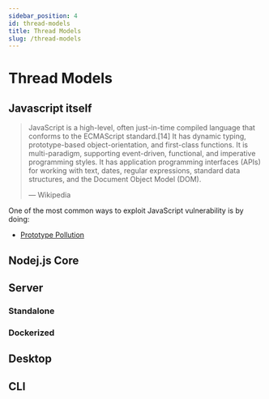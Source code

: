 ```yaml
---
sidebar_position: 4
id: thread-models
title: Thread Models
slug: /thread-models
---
```


# Thread Models

## Javascript itself

> JavaScript is a high-level, often just-in-time compiled language that conforms to the ECMAScript standard.[14] It has dynamic typing, prototype-based object-orientation, and first-class functions. It is multi-paradigm, supporting event-driven, functional, and imperative programming styles. It has application programming interfaces (APIs) for working with text, dates, regular expressions, standard data structures, and the Document Object Model (DOM).
>
> — Wikipedia

One of the most common ways to exploit JavaScript vulnerability is by doing:

- [Prototype Pollution](/attacks/prototype-pollution)


## Nodej.js Core


## Server

### Standalone

### Dockerized

## Desktop

## CLI
